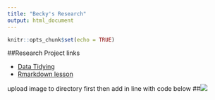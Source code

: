 ```yaml
---
title: "Becky's Research"
output: html_document
---
```


```r
knitr::opts_chunk$set(echo = TRUE)
```

##Research Project links

- [Data Tidying](Rmd/Data Tidying.Rmd)
- [Rmarkdown lesson](Rmd/rmarkdown~lesson.html)

upload image to directory first then add in line with code below
##![](image.png) 

